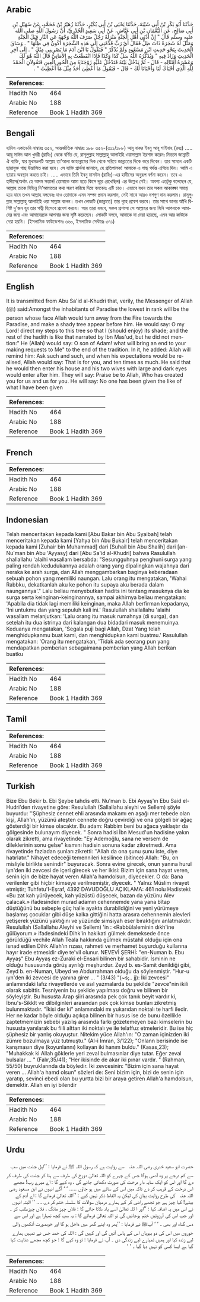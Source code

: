 ## Arabic


<div dir="rtl" lang="ar" style={{fontSize:'larger',backgroundColor:'#f8f9fa',padding:20}}>
حَدَّثَنَا أَبُو بَكْرِ بْنُ أَبِي شَيْبَةَ، حَدَّثَنَا يَحْيَى بْنُ أَبِي بُكَيْرٍ، حَدَّثَنَا زُهَيْرُ بْنُ مُحَمَّدٍ، عَنْ سُهَيْلِ بْنِ أَبِي صَالِحٍ، عَنِ النُّعْمَانِ بْنِ أَبِي عَيَّاشٍ، عَنْ أَبِي سَعِيدٍ الْخُدْرِيِّ، أَنَّ رَسُولَ اللَّهِ صلى الله عليه وسلم قَالَ ‏"‏ إِنَّ أَدْنَى أَهْلِ الْجَنَّةِ مَنْزِلَةً رَجُلٌ صَرَفَ اللَّهُ وَجْهَهُ عَنِ النَّارِ قِبَلَ الْجَنَّةِ وَمَثَّلَ لَهُ شَجَرَةً ذَاتَ ظِلٍّ فَقَالَ أَىْ رَبِّ قَدِّمْنِي إِلَى هَذِهِ الشَّجَرَةِ أَكُونُ فِي ظِلِّهَا ‏"‏ ‏.‏ وَسَاقَ الْحَدِيثَ بِنَحْوِ حَدِيثِ ابْنِ مَسْعُودٍ وَلَمْ يُذْكُرْ ‏"‏ فَيَقُولُ يَا ابْنَ آدَمَ مَا يَصْرِينِي مِنْكَ ‏"‏ ‏.‏ إِلَى آخِرِ الْحَدِيثِ وَزَادَ فِيهِ ‏"‏ وَيُذَكِّرُهُ اللَّهُ سَلْ كَذَا وَكَذَا فَإِذَا انْقَطَعَتْ بِهِ الأَمَانِيُّ قَالَ اللَّهُ هُوَ لَكَ وَعَشَرَةُ أَمْثَالِهِ - قَالَ - ثُمَّ يَدْخُلُ بَيْتَهُ فَتَدْخُلُ عَلَيْهِ زَوْجَتَاهُ مِنَ الْحُورِ الْعِينِ فَتَقُولاَنِ الْحَمْدُ لِلَّهِ الَّذِي أَحْيَاكَ لَنَا وَأَحْيَانَا لَكَ - قَالَ - فَيَقُولُ مَا أُعْطِيَ أَحَدٌ مِثْلَ مَا أُعْطِيتُ ‏"‏ ‏.‏
</div>
<div style={{backgroundColor:'#f8f9fa',padding:20, marginBottom: 10}}><table> <thead> <tr> <th>References:</th> <th></th> </tr> </thead> <tbody><tr><td>Hadith No</td><td>464</td></tr><tr><td>Arabic No</td><td>188</td></tr><tr><td>Reference</td><td>Book 1 Hadith 369</td></tr></tbody></table></div>

## Bengali


<div dir="ltr" lang="bn" style={{fontSize:'larger',backgroundColor:'#f8f9fa',padding:20}}>
হাদিস একাডেমি নাম্বারঃ ৩৫২, আন্তর্জাতিক নাম্বারঃ ১৮৮ ৩৫২-(৩১১/১৮৮) আবূ বাকর ইবনু আবূ শাইবাহ (রহঃ) ..... আবূ সাঈদ আল খুদরী (রাযিঃ) থেকে বর্ণিত যে, রাসূলুল্লাহ সাল্লাল্লাহু আলাইহি ওয়াসাল্লাম ইরশাদ করেনঃ নিম্নতম জান্নাতী ঐ ব্যক্তি, যার মুখমণ্ডলটি আল্লাহ তা'আলা জাহান্নামের দিক থেকে সরিয়ে জান্নাতের দিকে করে দিবেন। তার সামনে একটি ছায়াযুক্ত গাছ উদ্ভাসিত করা হবে। সে ব্যক্তি প্রার্থনা জানাবে, হে প্রতিপালক! আমাকে এ গাছ পর্যন্ত এগিয়ে দিন। আমি এ ছায়ায় অবস্থান করতে চাই। ..... এভাবে তিনি ইবনু মাসউদ (রাযিঃ)-এর হাদীসের অনুরূপ বর্ণনা করেন। তবে এ হাদীসে(অর্থাৎ হে আদম সন্তান! তোমাকে আমা হতে কিসে দূরে রেখেছিল) এর উল্লেখ নেই। অবশ্য এতটুকু বলেছেন যে, আল্লাহ তাকে বিভিন্ন নি'আমাতের কথা স্মরণ করিয়ে দিয়ে বলবেনঃ এটি চাও। এভাবে যখন তার সকল আকাঙ্ক্ষা সমাপ্ত হয়ে যাবে তখন আল্লাহ বলবেনঃ যাও তোমাকে এসব সম্পদ প্রদান করলাম, সেই সাথে আরও দশগুণ দান করলাম। রাসূলুল্লাহ সাল্লাল্লাহু আলাইহি ওয়া সাল্লাম বলেন। তখন লোকটি (জান্নাতে) তার গৃহে প্রবেশ করবে। তার সাথে ডাগর আঁখি বিশিষ্ট দু'জন হুর তার পত্নী হিসেবে প্রবেশ করবে। আর তারা বলবে, সকল প্রশংসা সে আল্লাহর জন্য যিনি আপনাকে আমাদের জন্য এবং আমাদেরকে আপনার জন্য সৃষ্টি করেছেন। লোকটি বলবে, আমাকে যা দেয়া হয়েছে, এমন আর কাউকে দেয়া হয়নি। (ইসলামিক ফাউন্ডেশনঃ ৩৬০, ইসলামিক সেন্টারঃ ৩৭১)
</div>
<div style={{backgroundColor:'#f8f9fa',padding:20, marginBottom: 10}}><table> <thead> <tr> <th>References:</th> <th></th> </tr> </thead> <tbody><tr><td>Hadith No</td><td>464</td></tr><tr><td>Arabic No</td><td>188</td></tr><tr><td>Reference</td><td>Book 1 Hadith 369</td></tr></tbody></table></div>

## English


<div dir="ltr" lang="en" style={{fontSize:'larger',backgroundColor:'#f8f9fa',padding:20}}>
It is transmitted from Abu Sa'id al-Khudri that, verily, the Messenger of Allah (ﷺ) said:Amongst the inhabitants of Paradise the lowest in rank will be the person whose face Allah would turn away from the Fire towards the Paradise, and make a shady tree appear before him. He would say: O my Lord! direct my steps to this tree so that I (should enjoy) its shade; and the rest of the hadith is like that narrated by Ibn Mas'ud, but he did not mention:" He (Allah) would say: O son of Adam! what will bring an end to your making requests to Me" to the end of the tradition. In it, he added: Allah will remind him: Ask such and such, and when his expectations would be realised, Allah would say: That is for you, and ten times as much. He said that he would then enter his house and his two wives with large and dark eyes would enter after him. They will say: Praise be to Allah, Who has created you for us and us for you. He will say: No one has been given the like of what I have been given
</div>
<div style={{backgroundColor:'#f8f9fa',padding:20, marginBottom: 10}}><table> <thead> <tr> <th>References:</th> <th></th> </tr> </thead> <tbody><tr><td>Hadith No</td><td>464</td></tr><tr><td>Arabic No</td><td>188</td></tr><tr><td>Reference</td><td>Book 1 Hadith 369</td></tr></tbody></table></div>

## French


<div dir="ltr" lang="fr" style={{fontSize:'larger',backgroundColor:'#f8f9fa',padding:20}}>

</div>
<div style={{backgroundColor:'#f8f9fa',padding:20, marginBottom: 10}}><table> <thead> <tr> <th>References:</th> <th></th> </tr> </thead> <tbody><tr><td>Hadith No</td><td>464</td></tr><tr><td>Arabic No</td><td>188</td></tr><tr><td>Reference</td><td>Book 1 Hadith 369</td></tr></tbody></table></div>

## Indonesian


<div dir="ltr" lang="id" style={{fontSize:'larger',backgroundColor:'#f8f9fa',padding:20}}>
Telah menceritakan kepada kami [Abu Bakar bin Abu Syaibah] telah menceritakan kepada kami [Yahya bin Abu Bukair] telah menceritakan kepada kami [Zuhair bin Muhammad] dari [Suhail bin Abu Shalih] dari [an-Nu'man bin Abu 'Ayyasy] dari [Abu Sa'id al-Khudri] bahwa Rasulullah shallallahu 'alaihi wasallam bersabda: "Sesungguhnya penghuni surga yang paling rendah kedudukannya adalah orang yang dipalingkan wajahnya dari neraka ke arah surga, dan Allah menggambarkan baginya keberadaan sebuah pohon yang memiliki naungan. Lalu orang itu mengatakan, 'Wahai Rabbku, dekatkanlah aku ke pohon itu supaya aku berada dalam naungannya'." Lalu beliau menyebutkan hadits ini tentang masuknya dia ke surga serta keinginan-keinginannya, sampai akhirnya beliau mengatakan: 'Apabila dia tidak lagi memiliki keinginan, maka Allah berfirman kepadanya, 'Ini untukmu dan yang sepuluh kali ini.' Rasulullah shallallahu 'alaihi wasallam melanjutkan: 'Lalu orang itu masuk rumahnya (di surga), dan setelah itu dua istrinya dari kalangan dua bidadari masuk menemuinya. Keduanya mengatakan, 'Segala puji bagi Allah, Dzat Yang telah menghidupkanmu buat kami, dan menghidupkan kami buatmu.' Rasulullah mengatakan: 'Orang itu mengatakan, 'Tidak ada seorang pun yang mendapatkan pemberian sebagaimana pemberian yang Allah berikan buatku
</div>
<div style={{backgroundColor:'#f8f9fa',padding:20, marginBottom: 10}}><table> <thead> <tr> <th>References:</th> <th></th> </tr> </thead> <tbody><tr><td>Hadith No</td><td>464</td></tr><tr><td>Arabic No</td><td>188</td></tr><tr><td>Reference</td><td>Book 1 Hadith 369</td></tr></tbody></table></div>

## Tamil


<div dir="ltr" lang="ta" style={{fontSize:'larger',backgroundColor:'#f8f9fa',padding:20}}>

</div>
<div style={{backgroundColor:'#f8f9fa',padding:20, marginBottom: 10}}><table> <thead> <tr> <th>References:</th> <th></th> </tr> </thead> <tbody><tr><td>Hadith No</td><td>464</td></tr><tr><td>Arabic No</td><td>188</td></tr><tr><td>Reference</td><td>Book 1 Hadith 369</td></tr></tbody></table></div>

## Turkish


<div dir="ltr" lang="tr" style={{fontSize:'larger',backgroundColor:'#f8f9fa',padding:20}}>
Bize Ebu Bekir b. Ebi Şeybe tahdis etti. Nu'man b. Ebi Ayyaş'ın Ebu Said el-Hudri'den rivayetine göre: Resulullah (Sallallahu aleyhi ve Sellem) şöyle buyurdu: ''Şüphesiz cennet ehli arasında makamı en aşağı mer tebede olan kişi, Allah'ın, yüzünü ateşten cennete doğru çevirdiği ve ona gölgeli bir ağaç gösterdiği bir kimse olacaktır. Bu adam: Rabbim beni bu ağaca yaklaştır da gölgesinde bulunayım diyecek. " Sonra hadisi İbn Mesud'un hadisine yakın olarak zikretti, ama rivayetinde: "Ey Ademoğlu, sana ne versem de dileklerinin sonu gelse" kısmını hadisin sonuna kadar zikretmedi. Ama rivayetinde fazladan şunları zikretti: ''Allah da ona şunu şunu iste, diye hatırlatır." Nihayet edeceği temennileri kesilince (bitince) Allah: "Bu, on misliyle birlikte senindir" buyuracak. Sonra evine girecek, onun yanına hurul iyn'den iki zevcesi de içeri girecek ve her ikisi: Bizim için sana hayat veren, senin için de bize hayat veren Allah'a hamdolsun, diyecekler. O da: Bana verilenler gibi hiçbir kimseye verilmemiştir, diyecek. " Yalnız Müslim rivayet etmiştir; Tuhfetu'I-Eşraf, 4392 DAVUDOĞLU AÇIKLAMA: 461 nolu Hadisteki: «Bu zat kah yürüyecek, kah yüzüstü düşecek, bazan da yüzünu Alev çalacak.» ifadesinden murad adamın cehennemde yana yana bîtap düştüğünü bu sebeple güç halle ayakta durabildiğini ve yeni yürümeye başlamış çocuklar gibi düşe kalka gittiğini hatta arasıra cehennemin alevleri yetişerek yüzünü yaktığını ve yüzünde simsiyah eser bıraktığını anlatmakdır. Resulullah (Sallallahu Aleyhi ve Sellem) 'in : «Rabbülaleminin dıkh'ine gülüyorum.» ifadesindeki Dihk'in hakikati gülmek demeksede önce görüldüğü vechile Allah Teala hakkında gülmek müstahil olduğu için ona isnad edilen Dihk Allah'ın rızası, rahmeti ve merhamet buyurduğu kullarına hayır irade etmesidir diye te'vil olunur. NEVEVİ ŞERHİ: "en-Numan b. Ebu Ayyaş" Ebu Ayyaş ez-Zuraki el-Ensari bilinen bir sahabidir. İsminin ne olduğu hususunda görüş ayrılığı meşhurdur. Zeyd b. es-Samit denildiği gibi, Zeyd b. en-Numan, Ubeyd ve Abdurrahman olduğu da söylenmiştir. "Hur-u ıyn'den iki zevcesi de yanına girer ... " (3/43) "(~s;.. jj): İki zevcesi" anlamındaki lafız rivayetlerde ve asıl yazmalarda bu şekilde "zevce"nin ikili olarak sabittir. Tesniyenin bu şekilde yapılması doğru ve bilinen bir söyleyiştir. Bu hususta Arap şiiri arasında pek çok tanık beyit vardır ki, İbnu's-Sikklt ve dilbilginleri arasından pek çok kimse bunları zikretmiş bulunmaktadır. "İkisi der ki" anlamındaki mı yukarıdan noktalı te harfi iledir. Her ne kadar böyle olduğu açıkça bilinen bir husus ise de bunu özellikle zaptetmemizin sebebi yazılış arasında farkı gözetemeyen bazı kimselerin bu hususta yanılarak bu fiili alttan iki noktalı ye ile telaffuz etmeleridir. Bu ise hiç şüphesiz bir yanlış okuyuştur. Nitekim yüce Allah'ın: "O zaman içinizden iki zümre bozulmaya yüz tutmuştu." (Al-i İmran, 3/122); "Onlann berisinde ise kanşmasın diye (koyunlannı) kollayan iki hanım buldu." (Kasas,23); "Muhakkak ki Allah göklerle yeri zeval bulmasınlar diye tutar. Eğer zeval bulsalar ... " (Falır,35/41); "Her ikisinde de akar iki pınar vardır. " (Rahman, 55/50) buyruklarında da böyledir. İki zevcesinin: "Bizim için sana hayat veren ... Allah'a hamd olsun" sözleri de: Seni bizim için, bizi de senin için yaratıp, sevinci ebedi olan bu yurtta bizi bir araya getiren Allah'a hamdolsun, demektir. Allah en iyi bilendir
</div>
<div style={{backgroundColor:'#f8f9fa',padding:20, marginBottom: 10}}><table> <thead> <tr> <th>References:</th> <th></th> </tr> </thead> <tbody><tr><td>Hadith No</td><td>464</td></tr><tr><td>Arabic No</td><td>188</td></tr><tr><td>Reference</td><td>Book 1 Hadith 369</td></tr></tbody></table></div>

## Urdu


<div dir="rtl" lang="ur" style={{fontSize:'larger',backgroundColor:'#f8f9fa',padding:20}}>
حضرت ابو سعید خدری ‌رضی ‌اللہ ‌عنہ ‌ ‌ سے روایت ہے کہ رسول اللہ ﷺ نے فرمایا : ’’اہل جنت میں سب سے کم درجے پر وہ آدمی ہوگا جس کے چہرے کو اللہ تعالیٰ دوزخ کی طرف سے ہٹا کر جنت کی طرف کر دے گا اور اس کو ایک سایہ دار درخت کی صورت دکھائی جائے گی ، وہ کہے گا : اے میرے رب! مجھے اس درخت کے قریب کر دے تاکہ میں اس کے سائے میں ہو جاؤں ..... ‘ ‘ آگے انہوں نے ابن مسعود ‌رضی ‌اللہ ‌عنہ ‌ ‌ کی طرح روایت بیان کی لیکن یہ الفاظ ذکر نہیں کیے : ’’اللہ تعالیٰ فرمائے گا : اے آدم کے بیٹے! کیا چیز ہے جو تجھے راضی کر کے ہمارے درمیان سوالات کا سلسلہ ختم کر دے..... ’’ البتہ انہوں نے اس میں یہ اضافہ کیا : ’’اور ا للہ تعالیٰ اسے یاد دلاتا جائے گا : فلاں چیز مانگ ، فلاں چیزطلب کر ۔ اور جب اس کی آرزوئیں ختم ہوجائیں گی تو اللہ تعالیٰ فرمائے گا : یہ سب کچھ تمہارا ہے اور اس سے دس گناہ اور بھی ۔ ‘ ‘ آپﷺ نے فرمایا : ’’پھر وہ اپنے گھر میں داخل ہو گا اور خوبصورت آنکھوں والی حوروں میں اس کی دو بیویاں اس کے پاس آئیں گی اور کہیں گی : اللہ کی حمد جس نے تمہیں ہمارے لیے زندہ کیا اور ہمیں تمہارے لیے زندگی دی ۔ آپ نے فرمایا : تو وہ کہے گا : جو کچھ مجھے عنایت کیا گیا ہے ایسا کسی کو نہیں دیا گیا ۔ ‘ ‘
</div>
<div style={{backgroundColor:'#f8f9fa',padding:20, marginBottom: 10}}><table> <thead> <tr> <th>References:</th> <th></th> </tr> </thead> <tbody><tr><td>Hadith No</td><td>464</td></tr><tr><td>Arabic No</td><td>188</td></tr><tr><td>Reference</td><td>Book 1 Hadith 369</td></tr></tbody></table></div>